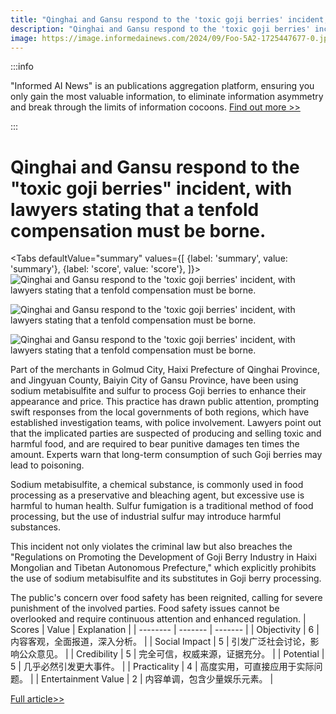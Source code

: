 ```yaml
---
title: "Qinghai and Gansu respond to the 'toxic goji berries' incident, with lawyers stating that a tenfold compensation must be borne."
description: "Qinghai and Gansu respond to the 'toxic goji berries' incident, with lawyers stating that a tenfold compensation must be borne."
image: https://image.informedainews.com/2024/09/Foo-5A2-1725447677-0.jpg
---
```



:::info

"Informed AI News" is an publications aggregation platform, ensuring you only gain the most valuable information, to eliminate information asymmetry and break through the limits of information cocoons.  [Find out more >>](/)

:::

# Qinghai and Gansu respond to the "toxic goji berries" incident, with lawyers stating that a tenfold compensation must be borne.


<Tabs
	defaultValue="summary"
	values={[
	{label: 'summary', value: 'summary'},
	{label: 'score', value: 'score'},
]}>
<TabItem value="summary">
<img
  src="https://image.informedainews.com/2024/09/Foo-5A2-1725447677-0.jpg"
  alt="Qinghai and Gansu respond to the 'toxic goji berries' incident, with lawyers stating that a tenfold compensation must be borne."
/>

<img
  src="https://image.informedainews.com/2024/09/Foo-O36-1725447677-1.jpg"
  alt="Qinghai and Gansu respond to the 'toxic goji berries' incident, with lawyers stating that a tenfold compensation must be borne."
/>

<img
  src="https://image.informedainews.com/2024/09/Foo-4uN-1725447677-2.jpg"
  alt="Qinghai and Gansu respond to the 'toxic goji berries' incident, with lawyers stating that a tenfold compensation must be borne."
/>



Part of the merchants in Golmud City, Haixi Prefecture of Qinghai Province, and Jingyuan County, Baiyin City of Gansu Province, have been using sodium metabisulfite and sulfur to process Goji berries to enhance their appearance and price. This practice has drawn public attention, prompting swift responses from the local governments of both regions, which have established investigation teams, with police involvement. Lawyers point out that the implicated parties are suspected of producing and selling toxic and harmful food, and are required to bear punitive damages ten times the amount. Experts warn that long-term consumption of such Goji berries may lead to poisoning.

Sodium metabisulfite, a chemical substance, is commonly used in food processing as a preservative and bleaching agent, but excessive use is harmful to human health. Sulfur fumigation is a traditional method of food processing, but the use of industrial sulfur may introduce harmful substances.

This incident not only violates the criminal law but also breaches the "Regulations on Promoting the Development of Goji Berry Industry in Haixi Mongolian and Tibetan Autonomous Prefecture," which explicitly prohibits the use of sodium metabisulfite and its substitutes in Goji berry processing.

The public's concern over food safety has been reignited, calling for severe punishment of the involved parties. Food safety issues cannot be overlooked and require continuous attention and enhanced regulation.
</TabItem>
<TabItem value="score">
	| Scores     | Value   | Explanation |
	| -------- | ------- | ------- |
	| Objectivity  | 6    | 内容客观，全面报道，深入分析。    |
	| Social Impact | 5     | 引发广泛社会讨论，影响公众意见。    |
	| Credibility    | 5    | 完全可信，权威来源，证据充分。    |
	| Potential    | 5    | 几乎必然引发更大事件。    |
	| Practicality    | 4    | 高度实用，可直接应用于实际问题。    |
	| Entertainment Value    | 2    | 内容单调，包含少量娱乐元素。    |
</TabItem>
</Tabs>

[Full article>>](https://www.thepaper.cn/newsDetail_forward_28616477)
